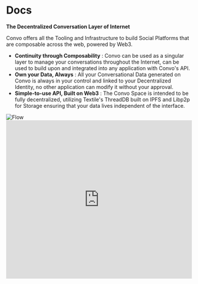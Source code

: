 
# Docs

**The Decentralized Conversation Layer of Internet**

Convo offers all the Tooling and Infrastructure to build Social Platforms that are composable across the web, powered by Web3.

 - **Continuity through Composability** : Convo can be used as a singular layer to manage your conversations throughout the Internet, can be used to build upon and integrated into any application with Convo's API.
 - **Own your Data, Always** : All your Conversational Data generated on Convo is always in your control and linked to your Decentralized Identity, no other application can modify it without your approval.
 - **Simple-to-use API, Built on Web3** : The Convo Space is intended to be fully decentralized, utilizing Textile's ThreadDB built on IPFS and Libp2p for Storage ensuring that your data lives independent of the interface.

<Bleed>
    <img src="/flow.png" alt="Flow" width="full" height="auto" layout="intrinsic" />
</Bleed>

<Bleed>
  <iframe
    width="100%"
    height="430"
    src="https://www.youtube.com/embed/XxP9pb5SKyk"
    frameBorder="0"
    allow="accelerometer; autoplay; clipboard-write; encrypted-media; gyroscope; picture-in-picture"
    allowFullScreen
  />
</Bleed>

## Use Cases

The Convo Space is the Decentralized Conversation Layer of Internet offering all the tooling and infrastucture to build Social Platforms around any element of the web, powered by Web3.

Here are some of the use cases that Convo enables,
- Add a conversation layer to your platform to allow the community to interact, without worrying about the Complexities of Web3.
- Composable conversations across multiple interfaces. You can anchor one or many conversations to an NFT so that whichever Marketplace/Platform that NFT is viewed on the Community around that NFT can move along with it.
- Commenting on a specific transaction on Etherscan warning users of a malicious account/contract and having those conversations show up in your wallet so that the next time you are sending a txn to that address you can see the entire community warning you against it.
- Conversations around a Proposal are happening across a multitude of interfaces, with Convo you can build a plugin of Snapshot or any Governance Interface and continue those conversations anywhere.
- Convo's Identity and Reputation Layer makes it simple to move your Reputation across different interfaces, like a Prominent Artist who has sold multiple pieces can join a DAO and automatically unlock perks based on their sales and other on-chain activity.
- and many more...

## Support

✉️ Need dedicated support for your project?

Please reach out to [me](https://twitter.com/anuditnagar) or our community if you run into any issues.
- [Discord](https://discord.com/invite/MFtmrng9J7)
- [GitHub](https://github.com/anudit/convo)
- [Twitter](https://twitter.com/0xConvo)
- [Pitch Deck](https://anudit.dev/convo-sd)


## Contributions

Wanna look under the hood? Here are the family of repositories that run Convo.

- [https://github.com/anudit/convo](https://github.com/anudit/convo) - Convo's Protocol and App
- [https://github.com/anudit/convodocs](https://github.com/anudit/convodocs) - Convo's Documentation
- [https://github.com/anudit/convobridge](https://github.com/anudit/convobridge) - Convo's Web2 &lt;&gt; Web3 Bridge
- [https://github.com/anudit/convodocs](https://github.com/anudit/convoblog) - Convo's Blog Server
- [https://github.com/anudit/convosdk](https://github.com/anudit/convosdk) - Convo's SDK
- [https://github.com/anudit/convoimage](https://github.com/anudit/convoimage) - Convo's OpenGraph Image Generator
- [https://github.com/anudit/convoextension](https://github.com/anudit/convoextension) - Convo's Browser Extension
- [https://github.com/anudit/convodecentraland](https://github.com/anudit/convodecentraland) - Convo's Decentraland Extension
- [https://github.com/anudit/convodesign](https://github.com/anudit/convodesign) - Convo's Design System

